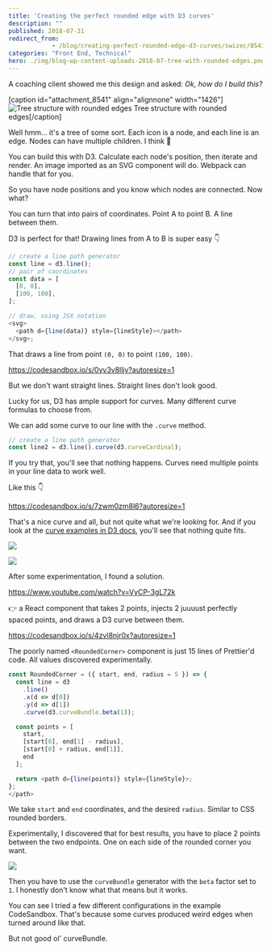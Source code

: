 ```yaml
---
title: 'Creating the perfect rounded edge with D3 curves'
description: ""
published: 2018-07-31
redirect_from: 
            - /blog/creating-perfect-rounded-edge-d3-curves/swizec/8543
categories: "Front End, Technical"
hero: ./img/blog-wp-content-uploads-2018-07-tree-with-rounded-edges.png
---
```

A coaching client showed me this design and asked: _Ok, how do I build this?_



\[caption id=&quot;attachment_8541&quot; align=&quot;alignnone&quot; width=&quot;1426&quot;]![Tree structure with rounded edges](./img/blog-wp-content-uploads-2018-07-tree-with-rounded-edges.png) Tree structure with rounded edges\[/caption]



Well hmm… it&#x27;s a tree of some sort. Each icon is a node, and each line is an edge. Nodes can have multiple children. I think 🤔



You can build this with D3. Calculate each node&#x27;s position, then iterate and render. An image imported as an SVG component will do. Webpack can handle that for you.



So you have node positions and you know which nodes are connected. Now what?



You can turn that into pairs of coordinates. Point A to point B. A line between them.



D3 is perfect for that! Drawing lines from A to B is super easy 👇



```javascript
// create a line path generator
const line = d3.line();
// pair of coordinates
const data = [
  [0, 0],
  [100, 100],
];

// draw, using JSX notation
<svg>
  <path d={line(data)} style={lineStyle}></path>
</svg>;
```



That draws a line from point `(0, 0)` to point `(100, 100)`.



https://codesandbox.io/s/0yv3v8lljv?autoresize=1



But we don&#x27;t want straight lines. Straight lines don&#x27;t look good.



Lucky for us, D3 has ample support for curves. Many different curve formulas to choose from.



We can add some curve to our line with the `.curve` method.



```javascript
// create a line path generator
const line2 = d3.line().curve(d3.curveCardinal);
```



If you try that, you&#x27;ll see that nothing happens. Curves need multiple points in your line data to work well.



Like this 👇



https://codesandbox.io/s/7zwm0zm8l6?autoresize=1



That&#x27;s a nice curve and all, but not quite what we&#x27;re looking for. And if you look at the [curve examples in D3 docs](https://github.com/d3/d3-shape/blob/master/README.md#curves), you&#x27;ll see that nothing quite fits.



![](./img/d3-d3-shape-master-img-cardinal.png)



![](./img/d3-d3-shape-master-img-catmullRom.png)



After some experimentation, I found a solution.



https://www.youtube.com/watch?v=VyCP-3gL72k



👉 a React component that takes 2 points, injects 2 juuuust perfectly spaced points, and draws a D3 curve between them.



https://codesandbox.io/s/4zvl8njr0x?autoresize=1



The poorly named `<RoundedCorner>` component is just 15 lines of Prettier&#x27;d code. All values discovered experimentally.



```javascript
const RoundedCorner = ({ start, end, radius = 5 }) => {
  const line = d3
    .line()
    .x(d => d[0])
    .y(d => d[1])
    .curve(d3.curveBundle.beta(1));

  const points = [
    start,
    [start[0], end[1] - radius],
    [start[0] + radius, end[1]],
    end
  ];

  return <path d={line(points)} style={lineStyle}>;
};
</path>
```



We take `start` and `end` coordinates, and the desired `radius`. Similar to CSS rounded borders.



Experimentally, I discovered that for best results, you have to place 2 points between the two endpoints. One on each side of the rounded corner you want.



![](./img/blog-wp-content-uploads-2018-07-sketch.jpg)



Then you have to use the `curveBundle` generator with the `beta` factor set to `1`. I honestly don&#x27;t know what that means but it works.



You can see I tried a few different configurations in the example CodeSandbox. That&#x27;s because some curves produced weird edges when turned around like that.



But not good ol&#x27; curveBundle.